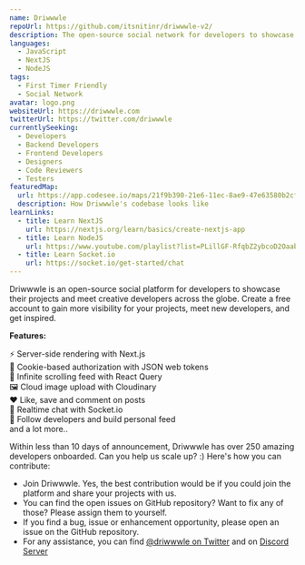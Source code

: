 ```yaml
---
name: Driwwwle
repoUrl: https://github.com/itsnitinr/driwwwle-v2/
description: The open-source social network for developers to showcase their projects. It's like Dribbble, but for developers.
languages:
  - JavaScript
  - NextJS
  - NodeJS
tags:
  - First Timer Friendly
  - Social Network
avatar: logo.png
websiteUrl: https://driwwwle.com
twitterUrl: https://twitter.com/driwwwle
currentlySeeking:
  - Developers
  - Backend Developers
  - Frontend Developers
  - Designers
  - Code Reviewers
  - Testers
featuredMap:
  url: https://app.codesee.io/maps/21f9b390-21e6-11ec-8ae9-47e63580b2cf
  description: How Driwwwle's codebase looks like
learnLinks:
  - title: Learn NextJS
    url: https://nextjs.org/learn/basics/create-nextjs-app
  - title: Learn NodeJS
    url: https://www.youtube.com/playlist?list=PLillGF-RfqbZ2ybcoD2OaabW2P7Ws8CWu
  - title: Learn Socket.io
    url: https://socket.io/get-started/chat
---
```


<Overview>

Driwwwle is an open-source social platform for developers to showcase their projects and meet creative developers across the globe. Create a free account to gain more visibility for your projects, meet new developers, and get inspired.

<b>Features:</b>

<p>
  ⚡ Server-side rendering with Next.js
  <br />
  🍪 Cookie-based authorization with JSON web tokens
  <br />
  📜 Infinite scrolling feed with React Query
  <br />
  🖼️ Cloud image upload with Cloudinary
  <br />
  ❤️ Like, save and comment on posts
  <br />
  💬 Realtime chat with Socket.io
  <br />
  🤝 Follow developers and build personal feed
  <br />
  and a lot more..
</p>

</Overview>

<Contributing>

Within less than 10 days of announcement, Driwwwle has over 250 amazing developers onboarded. Can you help us scale up? :)
Here's how you can contribute:

- Join Driwwwle. Yes, the best contribution would be if you could join the platform and share your projects with us.
- You can find the open issues on GitHub repository? Want to fix any of those? Please assign them to yourself.
- If you find a bug, issue or enhancement opportunity, please open an issue on the GitHub repository.
- For any assistance, you can find <a href="https://twitter.com/driwwwle">@driwwwle on Twitter</a> and on <a href="https://discord.gg/YER2pF6CZS">Discord Server</a>

</Contributing>

